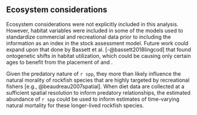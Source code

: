 ## Ecosystem considerations

Ecosystem considerations were not explicitly included in this analysis.
However, habitat variables were included in some of the models used to
standardize commercial and recreational \gls{cpue} data prior to including
the information as an index in the stock assessment model.
Future work could expand upon that done by Bassett et al. [-@bassett2018lingcod] that
found ontogenetic shifts in habitat utilization, which could be causing
only certain ages to benefit from the placement of \glspl{rca} and \glspl{mpa}.

Given the predatory nature of `r spp`, they more than likely influence the natural
morality of rockfish species that are highly targeted by recreational fishers
[e.g., @beaudreau2007spatial]. When diet data are collected at a sufficient
spatial resolution to inform predatory relationships, the estimated abundance of
`r spp` could be used to inform estimates of time-varying natural mortality for
these longer-lived rockfish species.
